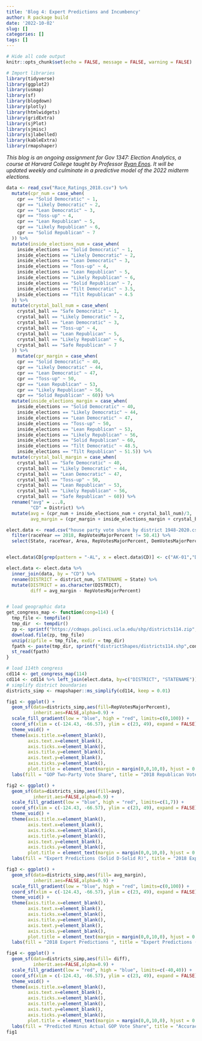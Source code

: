 ```yaml
---
title: 'Blog 4: Expert Predictions and Incumbency'
author: R package build
date: '2022-10-02'
slug: []
categories: []
tags: []
---
```

```r
# Hide all code output
knitr::opts_chunk$set(echo = FALSE, message = FALSE, warning = FALSE)

# Import libraries
library(tidyverse)
library(ggplot2)
library(usmap)
library(sf)
library(blogdown)
library(plotly)
library(htmlwidgets)
library(gridExtra)
library(sjPlot)
library(sjmisc)
library(sjlabelled)
library(kableExtra)
library(rmapshaper)
```
*This blog is an ongoing assignment for Gov 1347: Election Analytics, a course at Harvard College taught by Professor [Ryan Enos](https://www.ryandenos.com). It will be updated weekly and culminate in a predictive model of the 2022 midterm elections.*

```r
data <- read_csv("Race_Ratings_2018.csv") %>%
  mutate(cpr_num = case_when(
    cpr == "Solid Democratic" ~ 1,
    cpr == "Likely Democratic" ~ 2,
    cpr == "Lean Democratic" ~ 3,
    cpr == "Toss-up" ~ 4,
    cpr == "Lean Republican" ~ 5,
    cpr == "Likely Republican" ~ 6,
    cpr == "Solid Republican" ~ 7
  )) %>%
  mutate(inside_elections_num = case_when(
    inside_elections == "Solid Democratic" ~ 1,
    inside_elections == "Likely Democratic" ~ 2,
    inside_elections == "Lean Democratic" ~ 3,
    inside_elections == "Toss-up" ~ 4,
    inside_elections == "Lean Republican" ~ 5,
    inside_elections == "Likely Republican" ~ 6,
    inside_elections == "Solid Republican" ~ 7,
    inside_elections == "Tilt Democratic" ~ 3.5,
    inside_elections == "Tilt Republican" ~ 4.5
  )) %>%
  mutate(crystal_ball_num = case_when(
    crystal_ball == "Safe Democratic" ~ 1,
    crystal_ball == "Likely Democratic" ~ 2,
    crystal_ball == "Lean Democratic" ~ 3,
    crystal_ball == "Toss-up" ~ 4,
    crystal_ball == "Lean Republican" ~ 5,
    crystal_ball == "Likely Republican" ~ 6,
    crystal_ball == "Safe Republican" ~ 7
  )) %>%
    mutate(cpr_margin = case_when(
    cpr == "Solid Democratic" ~ 40,
    cpr == "Likely Democratic" ~ 44,
    cpr == "Lean Democratic" ~ 47,
    cpr == "Toss-up" ~ 50,
    cpr == "Lean Republican" ~ 53,
    cpr == "Likely Republican" ~ 56,
    cpr == "Solid Republican" ~ 60)) %>%
  mutate(inside_elections_margin = case_when(
    inside_elections == "Solid Democratic" ~ 40,
    inside_elections == "Likely Democratic" ~ 44,
    inside_elections == "Lean Democratic" ~ 47,
    inside_elections == "Toss-up" ~ 50,
    inside_elections == "Lean Republican" ~ 53,
    inside_elections == "Likely Republican" ~ 56,
    inside_elections == "Solid Republican" ~ 60,
    inside_elections == "Tilt Democratic" ~ 48.5,
    inside_elections == "Tilt Republican" ~ 51.5)) %>%
  mutate(crystal_ball_margin = case_when(
    crystal_ball == "Safe Democratic" ~ 40,
    crystal_ball == "Likely Democratic" ~ 44,
    crystal_ball == "Lean Democratic" ~ 47,
    crystal_ball == "Toss-up" ~ 50,
    crystal_ball == "Lean Republican" ~ 53,
    crystal_ball == "Likely Republican" ~ 56,
    crystal_ball == "Safe Republican" ~ 60)) %>%
  rename("avg" = ...8,
         "CD" = District) %>%
  mutate(avg = (cpr_num + inside_elections_num + crystal_ball_num)/3,
         avg_margin = (cpr_margin + inside_elections_margin + crystal_ball_margin)/3)

elect.data <- read.csv("house party vote share by district 1948-2020.csv") %>%
  filter(raceYear == 2018, RepVotesMajorPercent != 50.41) %>%
  select(State, raceYear, Area, RepVotesMajorPercent, DemVotesMajorPercent, st_fips, state_abb, CD, district_num, district_id, WinnerParty)


elect.data$CD[grep(pattern = "-AL", x = elect.data$CD)] <- c("AK-01","DE-01","MT-01","ND-01","SD-01", "VT-01","WY-01")

elect.data <- elect.data %>%  
  inner_join(data, by = "CD") %>%
  rename(DISTRICT = district_num, STATENAME = State) %>%
  mutate(DISTRICT = as.character(DISTRICT),
         diff = avg_margin - RepVotesMajorPercent)


# load geographic data
get_congress_map <- function(cong=114) {
  tmp_file <- tempfile()
  tmp_dir  <- tempdir()
  zp <- sprintf("https://cdmaps.polisci.ucla.edu/shp/districts114.zip",cong)
  download.file(zp, tmp_file)
  unzip(zipfile = tmp_file, exdir = tmp_dir)
  fpath <- paste(tmp_dir, sprintf("districtShapes/districts114.shp",cong), sep = "/")
  st_read(fpath)
}

# load 114th congress
cd114 <- get_congress_map(114)
cd114 <- cd114 %>% left_join(elect.data, by=c("DISTRICT", "STATENAME"))
# simplify district boundaries
districts_simp <- rmapshaper::ms_simplify(cd114, keep = 0.01)

fig1 <- ggplot() + 
  geom_sf(data=districts_simp,aes(fill=RepVotesMajorPercent),
          inherit.aes=FALSE,alpha=0.9) + 
  scale_fill_gradient(low = "blue", high = "red", limits=c(0,100)) +
  coord_sf(xlim = c(-124.43, -66.57), ylim = c(23, 49), expand = FALSE) +  
  theme_void() +
  theme(axis.title.x=element_blank(),
        axis.text.x=element_blank(),
        axis.ticks.x=element_blank(),
        axis.title.y=element_blank(),
        axis.text.y=element_blank(),
        axis.ticks.y=element_blank(),
        plot.title = element_text(margin = margin(0,0,10,0), hjust = 0.5)) +
  labs(fill = "GOP Two-Party Vote Share", title = "2018 Republican Vote Share by Congressional District")

fig2 <- ggplot() + 
  geom_sf(data=districts_simp,aes(fill=avg),
          inherit.aes=FALSE,alpha=0.9) + 
  scale_fill_gradient(low = "blue", high = "red", limits=c(1,7)) +
  coord_sf(xlim = c(-124.43, -66.57), ylim = c(23, 49), expand = FALSE) +  
  theme_void() +
  theme(axis.title.x=element_blank(),
        axis.text.x=element_blank(),
        axis.ticks.x=element_blank(),
        axis.title.y=element_blank(),
        axis.text.y=element_blank(),
        axis.ticks.y=element_blank(),
        plot.title = element_text(margin = margin(0,0,10,0), hjust = 0.5)) +
  labs(fill = "Expert Predictions (Solid D-Solid R)", title = "2018 Expert Predictions")

fig3 <- ggplot() + 
  geom_sf(data=districts_simp,aes(fill= avg_margin),
          inherit.aes=FALSE,alpha=0.9) + 
  scale_fill_gradient(low = "blue", high = "red", limits=c(0,100)) +
  coord_sf(xlim = c(-124.43, -66.57), ylim = c(23, 49), expand = FALSE) +  
  theme_void() +
  theme(axis.title.x=element_blank(),
        axis.text.x=element_blank(),
        axis.ticks.x=element_blank(),
        axis.title.y=element_blank(),
        axis.text.y=element_blank(),
        axis.ticks.y=element_blank(),
        plot.title = element_text(margin = margin(0,0,10,0), hjust = 0.5)) +
  labs(fill = "2018 Expert Predictions ", title = "Expert Predictions (Solid D-Solid R)")

fig4 <- ggplot() + 
  geom_sf(data=districts_simp,aes(fill= diff),
          inherit.aes=FALSE,alpha=0.9) + 
  scale_fill_gradient(low = "red", high = "blue", limits=c(-40,40)) +
  coord_sf(xlim = c(-124.43, -66.57), ylim = c(23, 49), expand = FALSE) +  
  theme_void() +
  theme(axis.title.x=element_blank(),
        axis.text.x=element_blank(),
        axis.ticks.x=element_blank(),
        axis.title.y=element_blank(),
        axis.text.y=element_blank(),
        axis.ticks.y=element_blank(),
        plot.title = element_text(margin = margin(0,0,10,0), hjust = 0.5)) +
  labs(fill = "Predicted Minus Actual GOP Vote Share", title = "Accuracy of Expert Predictions")
fig1
```